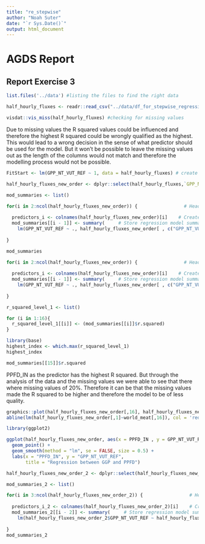 ```yaml
---
title: "re_stepwise"
author: "Noah Suter"
date: "`r Sys.Date()`"
output: html_document
---
```

# AGDS Report

## Report Exercise 3

```r
list.files('../data') #listing the files to find the right data
```
```r
half_hourly_fluxes <- readr::read_csv("../data/df_for_stepwise_regression.csv") # reading the data into R
```

```r
visdat::vis_miss(half_hourly_fluxes) #checking for missing values
```
Due to missing values the R squared values could be influenced and therefore the highest R squared could be wrongly qualified as the highest. This would lead to a wrong decision in the sense of what predictor should be used for the model. But it won't be possible to leave the missing values out as the length of the columns would not match and therefore the modelling process would not be possible.
```r
FitStart <- lm(GPP_NT_VUT_REF ~ 1, data = half_hourly_fluxes) # create an empty model with just an intercept

```

```r
half_hourly_fluxes_new_order <- dplyr::select(half_hourly_fluxes,`GPP_NT_VUT_REF`, everything()) #moving our response variable (GPP) column to position one
```


```r
mod_summaries <- list() 
```

```r
for(i in 2:ncol(half_hourly_fluxes_new_order)) {                 # Head of for-loop
 
  predictors_i <- colnames(half_hourly_fluxes_new_order)[i]    # Create vector of predictor names
  mod_summaries[[i - 1]] <- summary(     # Store regression model summary in list
    lm(GPP_NT_VUT_REF ~ ., half_hourly_fluxes_new_order[ , c("GPP_NT_VUT_REF", predictors_i)]))
 
}
```

```r
mod_summaries
```

```r
for(i in 2:ncol(half_hourly_fluxes_new_order)) {                 # Head of for-loop
 
  predictors_i <- colnames(half_hourly_fluxes_new_order)[i]    # Create vector of predictor names
  mod_summaries[[i - 1]] <- summary(     # Store regression model summary in list
    lm(GPP_NT_VUT_REF ~ ., half_hourly_fluxes_new_order[ , c("GPP_NT_VUT_REF", predictors_i)]))
 
}
```
```r
r_squared_level_1 <- list() 
```


```r
for (i in 1:16){
  r_squared_level_1[[i]] <- (mod_summaries[[i]]$r.squared)
}
```

```r
library(base)
highest_index <- which.max(r_squared_level_1)
highest_index
```

```r
mod_summaries[[15]]$r.squared
```

PPFD_IN as the predictor has the highest R squared. But through the analysis of the data and the missing values we were able to see that there where missing values of 20%. Therefore it can be that the missing values made the R squared to be higher and therefore the model to be of less quality.


```r
graphics::plot(half_hourly_fluxes_new_order[,16], half_hourly_fluxes_new_order[,1], xlab = "PPFD_IN", ylab = "GPP")
abline(lm(half_hourly_fluxes_new_order[,1]~world_meat[,16]), col = 'red')
```

```r
library(ggplot2)

ggplot(half_hourly_fluxes_new_order, aes(x = PPFD_IN , y = GPP_NT_VUT_REF)) +
  geom_point() +
  geom_smooth(method = "lm", se = FALSE, size = 0.5) +
  labs(x = "PPFD_IN", y = "GPP_NT_VUT_REF",
       title = "Regression between GGP and PPFD")
```

```r
half_hourly_fluxes_new_order_2 <- dplyr::select(half_hourly_fluxes_new_order,`GPP_NT_VUT_REF`, `PPFD_IN`, everything()) #moving the first predictor to position 2

```

```r
mod_summaries_2 <- list()
```

```r
for(i in 3:ncol(half_hourly_fluxes_new_order_2)) {                 # Head of for-loop
 
  predictors_i_2 <- colnames(half_hourly_fluxes_new_order_2)[i]    # Create vector of predictor names
  mod_summaries_2[[i - 2]] <- summary(     # Store regression model summary in list
    lm(half_hourly_fluxes_new_order_2$GPP_NT_VUT_REF ~ half_hourly_fluxes_new_order_2$PPFD_IN + half_hourly_fluxes_new_order_2[ , c("GPP_NT_VUT_REF","PPFD_IN", predictors_i_2)]))
 
}
mod_summaries_2
```













